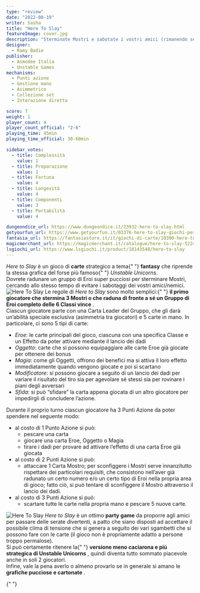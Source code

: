 ```yaml
---
type: "review"
date: "2022-08-19"
writer: Sasha
title: "Here To Slay"
featureImage: cover.jpg
description: "Sterminate Mostri e sabotate i vostri amici (rimanendo sempre carini e coccolosi)."
designer:
  - Ramy Badie
publisher:
  - Asmodee Italia
  - Unstable Games
mechanisms:
  - Punti azione
  - Gestione mano
  - Asimmetrico
  - Collezione set
  - Interazione diretta

score: 7
weight: 1
player_count: 4
player_count_official: "2-6"
playing_time: 45min
playing_time_official: 30-60min

sidebar_votes:
  - title: Complessità
    value: 1
  - title: Preparazione
    value: 1
  - title: Fortuna
    value: 4
  - title: Longevità
    value: 4
  - title: Componenti
    value: 3
  - title: Portabilità
    value: 4

dungeondice_url: https://www.dungeondice.it/23932-here-to-slay.html
getyourfun_url: https://www.getyourfun.it/03376-here-to-slay-giochi-per-famiglia.html?gclid=Cj0KCQjwxveXBhDDARIsAI0Q0x0lFThZUTJWsSqZkbSfR6UzAJuY8R9UBIdowJ0IM6vItnsyS29BlAQaAnxVEALw_wcB
fantasia_url: https://fantasiastore.it/it/giochi-di-carte/10300-here-to-slay.html
magicmerchant_url: https://magicmerchant.it/catalogue/here-to-slay-52249/
lsgiochi_url: https://www.lsgiochi.it/product/10143548/here-to-slay
---
```


<Setting>
  <em>Here to Slay</em> è un gioco di <strong>carte</strong> strategico a tema{" "}
  <strong>fantasy</strong> che riprende la stessa grafica del forse più famoso{" "}
  <em>Unstable Unicorns</em>.<br />
  Dovrete radunare un gruppo di Eroi super pucciosi per sterminare Mostri, cercando
  allo stesso tempo di evitare i sabotaggi dei vostri amici/nemici.
</Setting>

<img src="./game1.jpg" alt="Here To Slay" />

<Rules>
  Le regole di <em>Here to Slay</em> sono molto semplici:{" "}
  <strong>
    il primo giocatore che stermina 3 Mostri o che raduna di fronte a sé un
    Gruppo di Eroi completo delle 6 Classi vince
  </strong>
  .<br />
  Ciascun giocatore parte con una Carta Leader del Gruppo, che gli darà
  un’abilità speciale esclusiva (asimmetria tra giocatori) e 5 carte in mano. In
  particolare, ci sono 5 tipi di carte:
  <br />
  <ul>
    <li>
      <em>Eroe</em>: le carte principali del gioco, ciascuna con una specifica
      Classe e un Effetto da poter attivare mediante il lancio dei dadi
    </li>
    <li>
      <em>Oggetto</em>: carte che si possono equipaggiare alle carte Eroe già
      giocate per ottenere dei bonus
    </li>
    <li>
      <em>Magia</em>: come gli Oggetti, offrono dei benefici ma si attiva il
      loro effetto immediatamente quando vengono giocate e poi si scartano
    </li>
    <li>
      <em>Modificatore</em>: si possono giocare a seguito di un lancio dei dadi
      per variare il risultato del tiro sia per agevolare sé stessi sia per
      rovinare i piani degli avversari
    </li>
    <li>
      <em>Sfida</em>: si può “sfidare” la carta appena giocata di un altro
      giocatore per impedirgli di concludere l’azione.
    </li>
  </ul>
  Durante il proprio turno ciascun giocatore ha 3 Punti Azione da poter spendere
  nel seguente modo:
  <br />
  <ul>
    <li>
      al costo di 1 Punto Azione si può:
      <ul>
        <li>pescare una carta</li>
        <li>giocare una carta Eroe, Oggetto o Magia</li>
        <li>
          tirare i dadi per provare ad attivare l’effetto di una carta Eroe già
          giocata
        </li>
      </ul>
    </li>
    <li>
      al costo di 2 Punti Azione si può:
      <ul>
        <li>
          attaccare 1 Carta Mostro; per sconfiggere i Mostri serve innanzitutto
          rispettare dei particolari requisiti, che consistono nell’aver già
          radunato un certo numero e/o un certo tipo di Eroi nella propria area
          di gioco; fatto ciò, si può tentare di sconfiggere il Mostro
          attraverso il lancio dei dadi.
        </li>
      </ul>
    </li>
    <li>
      al costo di 3 Punti Azione si può:
      <ul>
        <li>
          scartare tutte le carte nella propria mano e pescare 5 nuove carte.
        </li>
      </ul>
    </li>
  </ul>
</Rules>

<img src="./game2.jpg" alt="Here To Slay" />

<Feedback>
  <em>Here to Slay</em> è un ottimo <strong>party game</strong> da proporre agli
  amici per passare delle serate divertenti, a patto che siano disposti ad
  accettare il possibile clima di tensione che si genera a seguito dei vari
  sgambetti che si possono fare con le carte (il gioco non è propriamente adatto
  a persone troppo permalose).
  <br />
  Si può certamente ritenere la{" "}
  <strong>versione meno caciarona e più strategica di Unstable Unicorns</strong>
  , quindi diventa tutto sommato piacevole anche in soli 2 giocatori.
  <br />
  Infine, vale la pena averlo o almeno provarlo se in generale si amano le <strong>
    grafiche pucciose e cartonate
  </strong>.
</Feedback>

<Instagram id="ChcT_T5jssh" />{" "}
